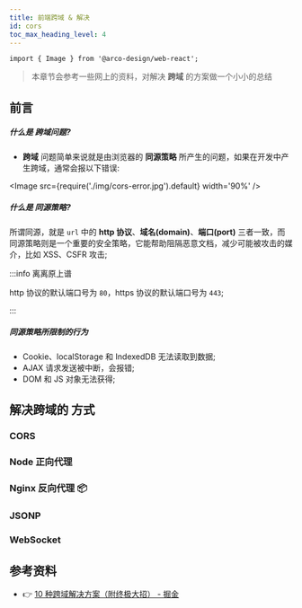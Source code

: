 ```yaml
---
title: 前端跨域 & 解决
id: cors
toc_max_heading_level: 4
---
```


```mdx-code-block
import { Image } from '@arco-design/web-react';
```

> 本章节会参考一些网上的资料，对解决 **跨域** 的方案做一个小小的总结

## 前言

##### 什么是 跨域问题?

- **跨域** 问题简单来说就是由浏览器的 **同源策略** 所产生的问题，如果在开发中产生跨域，通常会报以下错误:

<Image src={require('./img/cors-error.jpg').default} width='90%' />

##### 什么是 同源策略?

所谓同源，就是 `url` 中的 **http 协议**、**域名(domain)**、**端口(port)** 三者一致，而同源策略则是一个重要的安全策略，它能帮助阻隔恶意文档，减少可能被攻击的媒介，比如 XSS、CSFR 攻击;

:::info 离离原上谱

http 协议的默认端口号为 `80`，https 协议的默认端口号为 `443`;

:::

##### 同源策略所限制的行为

- Cookie、localStorage 和 IndexedDB 无法读取到数据;
- AJAX 请求发送被中断，会报错;
- DOM 和 JS 对象无法获得;

## 解决跨域的 方式

### CORS

### Node 正向代理

### Nginx 反向代理 📦

### JSONP

### WebSocket

## 参考资料

- 👉 [10 种跨域解决方案（附终极大招） - 掘金](https://juejin.cn/post/6844904126246027278)
